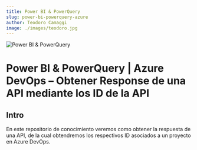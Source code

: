 ```yaml
---
title: Power BI & PowerQuery
slug: power-bi-powerquery-azure
author: Teodoro Camaggi
image: ./images/teodoro.jpg
---
```


![Power BI & PowerQuery](./images/teodoro.jpg)

# Power BI & PowerQuery | Azure DevOps – Obtener Response de una API mediante los ID de la API

## Intro

En este repositorio de conocimiento veremos como obtener la respuesta de una API, de la cual obtendremos los respectivos ID asociados a un proyecto en Azure DevOps.
